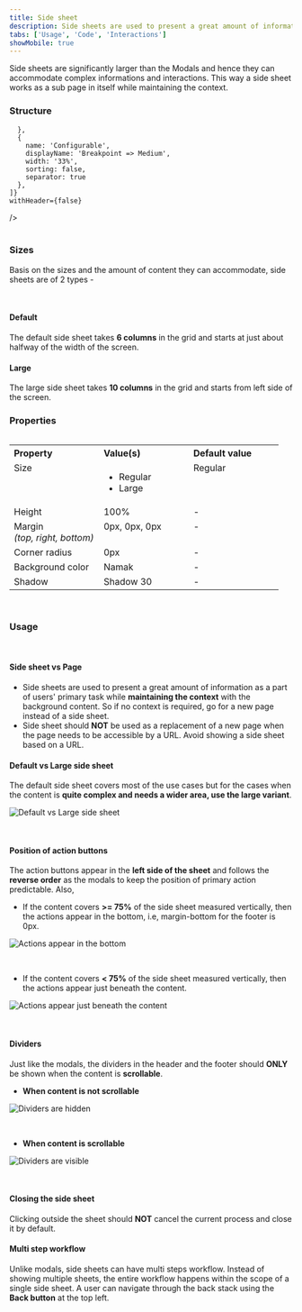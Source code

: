 ```yaml
---
title: Side sheet
description: Side sheets are used to present a great amount of information as a part of users' primary task while maintaining the context with the background content.
tabs: ['Usage', 'Code', 'Interactions']
showMobile: true
---
```


Side sheets are significantly larger than the Modals and hence they can accommodate complex informations and interactions. This way a side sheet works as a sub page in itself while maintaining the context.

### Structure

<Preview name='components-sidesheet-all--all'/>

<Card shadow='none'>
  <Table
    showMenu={false}
    separator={true}
    data={[
      {
        Property: 'Default',
        Value: '12 columns',
        Configurable: '6 columns',
      },
      {
        Property: 'Large',
        Value: '12 columns',
        Configurable: '10 columns',
      },
    ]}
    schema={[
      {
        name: 'Property',
        displayName: 'Size',
        width: '34%',
        sorting: false,
        separator: true,
        cellType: 'DEFAULT'
      },
      {
        name: 'Value',
        displayName: 'Breakpoint <= Small',
        width: '33%',
        sorting: false,
        separator: true
        
      },
      {
        name: 'Configurable',
        displayName: 'Breakpoint => Medium',
        width: '33%',
        sorting: false,
        separator: true
      },
    ]}
    withHeader={false}
  />
</Card>
<br/>
<br/>

### Sizes

Basis on the sizes and the amount of content they can accommodate, side sheets are of 2 types -

<br/>

#### Default

The default side sheet takes **6 columns** in the grid and starts at just about halfway of the width of the screen.

<Preview name='components-sidesheet-regular--regular'/>

#### Large

The large side sheet takes **10 columns** in the grid and starts from left side of the screen.

<Preview name='components-sidesheet-large--large'/>

### Properties
<table style="width: 100%">
  <tr>
    <th style="width:33%; text-align: left;">Property</th>
    <th style="width:33%; text-align: left;">Value(s)</th>
    <th style="width:33%; text-align: left;">Default value</th>
  </tr>
  <tr style="vertical-align: top">
    <td>Size</td>
    <td>
      <ul>
          <li>Regular</li>
          <li>Large</li>
      </ul>
    </td>
    <td>Regular</td>
  </tr>
  <tr style="vertical-align: top">
    <td>Height</td>
    <td>100%</td>
    <td>-</td>
  </tr>
  <tr style="vertical-align: top">
    <td>Margin<br/><em>(top, right, bottom)</em></td>
    <td>0px, 0px, 0px</td>
    <td>-</td>
  </tr>
  <tr style="vertical-align: top">
    <td>Corner radius</td>
    <td>0px</td>
    <td>-</td>
  </tr>
  <tr style="vertical-align: top">
    <td>Background color</td>
    <td>Namak</td>
    <td>-</td>
  </tr>
  <tr style="vertical-align: top">
    <td>Shadow</td>
    <td>Shadow 30</td>
    <td>-</td>
  </tr>
</table>
<br/>

### Usage

<br/>

#### Side sheet vs Page

-   Side sheets are used to present a great amount of information as a part of users' primary task while **maintaining the context** with the background content. So if no context is required, go for a new page instead of a side sheet.
-   Side sheet should **NOT** be used as a replacement of a new page when the page needs to be accessible by a URL. Avoid showing a side sheet based on a URL.

#### Default vs Large side sheet

The default side sheet covers most of the use cases but for the cases when the content is **quite complex and needs a wider area, use the large variant**.

![Default vs Large side sheet](./images/sidesheet-1.png)

<br/>

#### Position of action buttons

The action buttons appear in the **left side of the sheet** and follows the **reverse order** as the modals to keep the position of primary action predictable. Also,

-   If the content covers **>= 75%** of the side sheet measured vertically, then the actions appear in the bottom, i.e, margin-bottom for the footer is 0px.

![Actions appear in the bottom](./images/sidesheet-2.png)

<br/>

-   If the content covers **< 75%** of the side sheet measured vertically, then the actions appear just beneath the content.

![Actions appear just beneath the content](./images/sidesheet-3.png)

<br/>

#### Dividers

Just like the modals, the dividers in the header and the footer should **ONLY** be shown when the content is **scrollable**.

-   **When content is not scrollable**

![Dividers are hidden](./images/sidesheet-4.png)

<br/>

-   **When content is scrollable**

![Dividers are visible](./images/sidesheet-5.png)

<br/>

#### Closing the side sheet

Clicking outside the sheet should **NOT** cancel the current process and close it by default. 

#### Multi step workflow

Unlike modals, side sheets can have multi steps workflow. Instead of showing multiple sheets, the entire workflow happens within the scope of a single side sheet. A user can navigate through the back stack using the **Back button** at the top left.

<Preview name='components-sidesheet-two-steps--two-steps'/>




